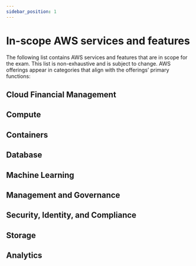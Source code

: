 ```yaml
---
sidebar_position: 1
---
```


# In-scope AWS services and features

The following list contains AWS services and features that are in scope for the exam.
This list is non-exhaustive and is subject to change. AWS offerings appear in
categories that align with the offerings’ primary functions: 

## Cloud Financial Management

<FinancialManagementServices />

## Compute

<ComputeServices />

## Containers

<ContainerServices />

## Database

<DBServices />

## Machine Learning

<MLServices />

## Management and Governance

<ManagementGovernanceServices />

## Security, Identity, and Compliance

<SecurityServices />

## Storage

<StorageServices />

## Analytics

<AnalyticsServices />
